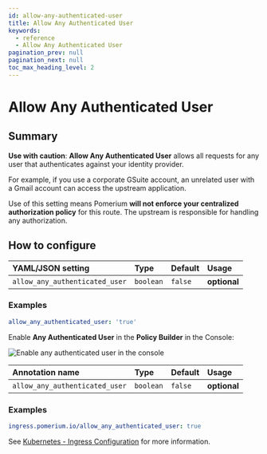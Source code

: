 ```yaml
---
id: allow-any-authenticated-user
title: Allow Any Authenticated User
keywords:
  - reference
  - Allow Any Authenticated User
pagination_prev: null
pagination_next: null
toc_max_heading_level: 2
---
```



# Allow Any Authenticated User

## Summary

**Use with caution**: **Allow Any Authenticated User** allows all requests for any user that authenticates against your identity provider.

For example, if you use a corporate GSuite account, an unrelated user with a Gmail account can access the upstream application.

Use of this setting means Pomerium **will not enforce your centralized authorization policy** for this route. The upstream is responsible for handling any authorization.

## How to configure

<Tabs>
<TabItem value="Core" label="Core">

| **YAML**/**JSON** setting      | **Type**  | **Default** | **Usage**    |
| :----------------------------- | :-------- | :---------- | :----------- |
| `allow_any_authenticated_user` | `boolean` | `false`     | **optional** |

### Examples

```yaml
allow_any_authenticated_user: 'true'
```

</TabItem>
<TabItem value="Enterprise" label="Enterprise">

Enable **Any Authenticated User** in the **Policy Builder** in the Console:

![Enable any authenticated user in the console](../img/routes/allow-any-authenticated-user/allow-any-user.png)

</TabItem>
<TabItem value="Kubernetes" label="Kubernetes">

| **Annotation name**            | **Type**  | **Default** | **Usage**    |
| :----------------------------- | :-------- | :---------- | :----------- |
| `allow_any_authenticated_user` | `boolean` | `false`     | **optional** |

### Examples

```yaml
ingress.pomerium.io/allow_any_authenticated_user: true
```

See [Kubernetes - Ingress Configuration](/docs/deploy/k8s/ingress) for more information.

</TabItem>
</Tabs>
